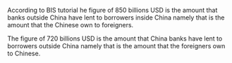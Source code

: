 
According to BIS tutorial \hyperlink{https://youtu.be/fUcHBKVdC0Y}

The figure of 850 billions USD is the amount that banks outside China have lent to borrowers inside China namely that is the amount that the Chinese own to foreigners.


The figure of 720 billions USD is the amount that China banks have lent to borrowers outside China namely that is the amount that the foreigners own to Chinese.

